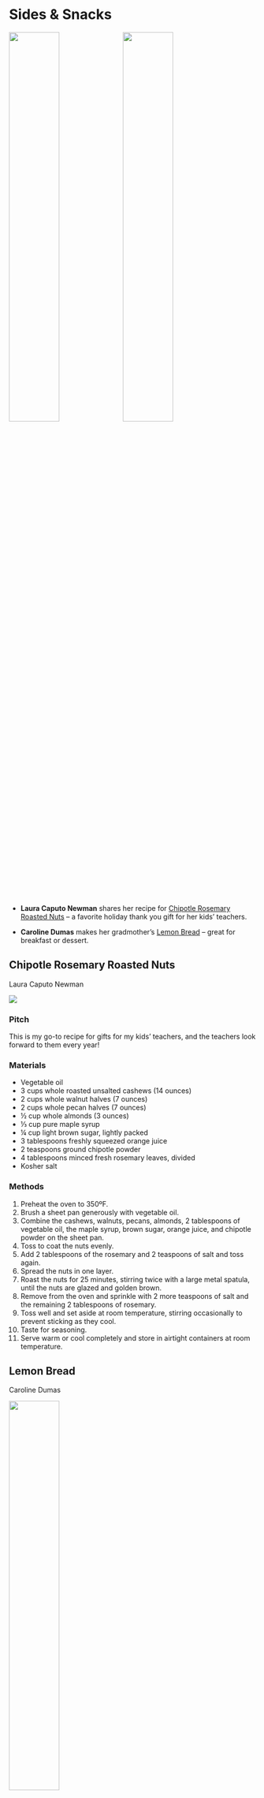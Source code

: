 # Sides & Snacks

![](_bookdown_files/nuts.png){width=45%} ![](_bookdown_files/lemon_bread.jpg){width=45%}

- **Laura Caputo Newman** shares her recipe for [Chipotle Rosemary Roasted Nuts] -- a favorite holiday thank you gift for her kids' teachers.

- **Caroline Dumas** makes her gradmother's [Lemon Bread] -- great for breakfast or dessert.

## Chipotle Rosemary Roasted Nuts

Laura Caputo Newman

![](_bookdown_files/nuts.png)

### Pitch

This is my go-to recipe for gifts for my kids' teachers, and the teachers look forward to them every year!

### Materials

- Vegetable oil 
- 3 cups whole roasted unsalted cashews (14 ounces) 
- 2 cups whole walnut halves (7 ounces) 
- 2 cups whole pecan halves (7 ounces) 
- ½ cup whole almonds (3 ounces) 
- ⅓ cup pure maple syrup 
- ¼ cup light brown sugar, lightly packed 
- 3 tablespoons freshly squeezed orange juice 
- 2 teaspoons ground chipotle powder 
- 4 tablespoons minced fresh rosemary leaves, divided 
- Kosher salt 

### Methods

1. Preheat the oven to 350ºF. 
2. Brush a sheet pan generously with vegetable oil. 
3. Combine  the cashews, walnuts, pecans, almonds, 2 tablespoons of vegetable oil, the maple syrup, brown sugar, orange juice, and chipotle powder on the sheet pan. 
4. Toss to coat the nuts evenly. 
5. Add 2 tablespoons of the rosemary and 2 teaspoons  of salt and toss again. 
6. Spread the nuts in one layer. 
7. Roast the nuts for 25 minutes, stirring twice with a large metal spatula, until the nuts are glazed and golden brown. 
8. Remove from the oven and  sprinkle with 2 more teaspoons of salt and the remaining 2  tablespoons of rosemary. 
9. Toss well and set aside at room temperature, stirring  occasionally to prevent sticking as they cool. 
10. Taste for  seasoning. 
11. Serve warm or cool completely and store in airtight containers at room temperature.


## Lemon Bread

Caroline Dumas

![](_bookdown_files/lemon_bread.jpg){width=45%}

### Pitch

This bread is amazing for breakfast or dessert. Wrap it with a red ribbon to make it a sweet gift. 

This is my favorite thing that my grandmother makes for every family gathering!

### Materials

- ⅔ cup vegetable oil 
- 2 ⅔ cups white sugar 
- 4 eggs
- 3 cups flour
- 2 tsp baking powder 
- 2 tsp salt 
- 1 cup milk 
- the rind and voice of 2 lemons 

### Methods

1. Preheat oven to 350ºF.
2. Cream oil and 2 cups of sugar together until fluffy.
3. Add eggs one at a time, scraping the bowl between each egg.
4. In a separate bowl combine flour, baking powder and salt.
5. Add dry ingredients to creamed mixture alternating with milk. Then add the lemon rind. 
6. Pour batter into a greased bread pan. Bake for 50 min.
7. Let cool in the pan. Run a knife around the edge of the pan and poke some holes in the top of the bread. 
8. In a bowl combine 2/3 cup sugar and lemon juice. Mix until sugar dissolves. 
9. Spoon liquid over the top of the load and allow it to set for 10 min before removing bread from the pan. 

